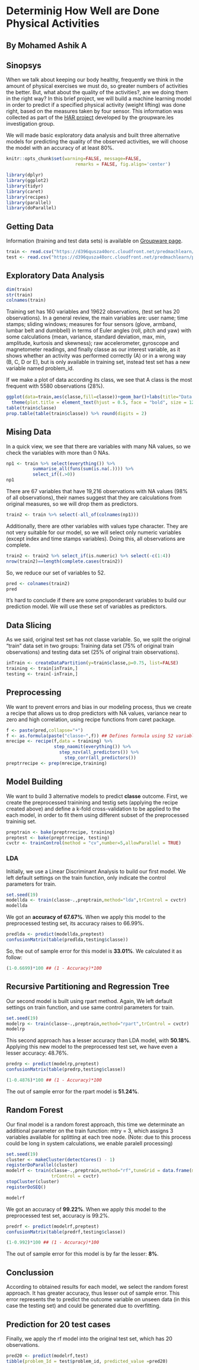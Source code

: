 # Determinig How Well are Done Physical Activities
## By Mohamed Ashik A

## Sinopsys
When we talk about keeping our body healthy, frequently we think in the amount
of physical exercises we must do, so greater numbers of activities the better.
But, what about the quality of the activities?, are we doing them in the right
way?  In this brief project, we will build a machine learning model in order to
predict if a specified physical activity (weight lifting) was done right, based
on the measures taken by four sensor. This information was collected as part of
the [HAR project](http://groupware.les.inf.puc-rio.br/har) developed by the groupware.les investigation group.

We will made basic exploratory data analysis and built three alternative models
for predicting the quality of the observed activities, we will choose the model
with an accuracy of at least 80%.
```{r setup, include=FALSE}
knitr::opts_chunk$set(warning=FALSE, message=FALSE,
                          remarks = FALSE, fig.align='center')
```

```{r libraries, results='hide'}
library(dplyr)
library(ggplot2)
library(tidyr)
library(caret)
library(recipes)
library(parallel)
library(doParallel)
```
## Getting Data
Information (training and test data sets) is available on [Groupware page](http://groupware.les.inf.puc-rio.br/har).
```{r get_data}
train <- read.csv("https://d396qusza40orc.cloudfront.net/predmachlearn/pml-training.csv")
test <- read.csv("https://d396qusza40orc.cloudfront.net/predmachlearn/pml-testing.csv")
```
## Exploratory Data Analysis
```{r results='hide'}
dim(train)
str(train)
colnames(train)
```
Training set has 160 variables and 19622 observations, (test set has 20
observations). In a general review, the main variables are: user name; time
stamps; sliding windows; measures for four sensors (glove, armband, lumbar belt
and dumbbell) in terms of Euler angles (roll, pitch and yaw) with some
calculations (mean, variance, standard deviation, max, min, amplitude, kurtosis
and skewness); raw accelerometer, gyroscope and magnetometer readings, and
finally classe as our interest variable, as it shows whether an activity was
performed correctly (A) or in a wrong way (B, C, D or E), but is only available
in training set, instead test set has a new variable named problem_id.

If we make a plot of data according its class, we see that A class is the most
frequent with 5580 observations (28%).
```{r plot}
ggplot(data=train,aes(classe,fill=classe))+geom_bar()+labs(title="Data by class")+
  theme(plot.title = element_text(hjust = 0.5, face = "bold", size = 12))
table(train$classe)
prop.table(table(train$classe)) %>% round(digits = 2)
```
## Mising Data
In a quick view, we see that there are variables with many NA values, so we check
the variables with more than 0 NAs.
```{r results='hide', echo=FALSE}
np1 <- train %>% select(everything()) %>%
          summarise_all(funs(sum(is.na(.)))) %>% 
          select_if((.>0))
np1
```
There are 67 variables that have 19,216 observations with NA values (98% of all
observations), their names suggest that they are calculations from original
measures, so we will drop them as predictors.
```{r results='hide'}
train2 <- train %>% select(-all_of(colnames(np1)))
```
Additionally, there are other variables with values type character. They are
not very suitable for our model, so we will select only numeric variables
(except index and time stamps variables). Doing this, all observations are
complete.
```{r }
train2 <- train2 %>% select_if(is.numeric) %>% select(-c(1:4))
nrow(train2)==length(complete.cases(train2))
```
So, we reduce our set of variables to 52.
```{r echo=FALSE}
pred <- colnames(train2)
pred
```
It's hard to conclude if there are some preponderant variables to build our prediction model. We will use these set of variables as predictors.

## Data Slicing
As we said, original test set has not classe variable. So, we split the original
"train" data set in two groups: Training data set (75% of original train
observations) and testing data set (25% of original train observations).
```{r partition}
inTrain <- createDataPartition(y=train$classe,p=0.75, list=FALSE)
training <- train[inTrain,]
testing <- train[-inTrain,]
```

## Preprocessing
We want to prevent errors and bias in our modeling process, thus we create a
recipe that allows us to drop predictors with NA values, variance near to zero
and high correlation, using recipe functions from caret package.
```{r reciping}
f <- paste(pred,collapse="+")
f <- as.formula(paste("classe~",f)) ## Defines formula using 52 variables.
mrecipe <- recipe(f,data = training) %>% 
                  step_naomit(everything()) %>% 
                    step_nzv(all_predictors()) %>%
                      step_corr(all_predictors())
preptrrecipe <- prep(mrecipe,training)
```

## Model Building
We want to build 3 alternative models to predict **classe** outcome. First, we
create the preprocessed trainining and testig sets (applying the recipe created
above)  and define a k-fold cross-validation to be applied to the each model, in
order to fit them using different subset of the preprocessed traininig set.
```{r}
preptrain <- bake(preptrrecipe, training)
preptest <- bake(preptrrecipe, testing)
cvctr <- trainControl(method = "cv",number=5,allowParallel = TRUE)
```

### LDA
Initially, we use a Linear Discriminant Analysis to build our first model. We
left default settings on the train function, only indicate the control
parameters for train.
```{r lda}
set.seed(19)
modellda <- train(classe~.,preptrain,method="lda",trControl = cvctr)
modellda
```
We got an **accuracy of 67.67%**. When we apply this model to the preprocessed testing set, its accuracy raises to 66.99%.
```{r ldapredict}
predlda <- predict(modellda,preptest)
confusionMatrix(table(predlda,testing$classe))
```
So, the out of sample error for this model is **33.01%**. We calculated it as follow:
```{r ldaerror}
(1-0.6699)*100 ## (1 - Accuracy)*100
```
## Recursive Partitioning and Regression Tree
Our second model is built using rpart method. Again, We left default settings on train function, and use same control parameters for train.
```{r rpart}
set.seed(19)
modelrp <- train(classe~.,preptrain,method="rpart",trControl = cvctr)
modelrp
```
This second approach has a lesser accuracy than LDA model, with  **50.18%**.
Applying this new model to the preprocessed test set, we have even a lesser
accuracy: 48.76%.
```{r rpart_predict}
predrp <- predict(modelrp,preptest)
confusionMatrix(table(predrp,testing$classe))
```
```{r rpart_error}
(1-0.4876)*100 ## (1 - Accuracy)*100
```
The out of sample error for the rpart model is **51.24%**.

## Random Forest
Our final model is a random forest approach, this time we determinate an
additional parameter on the train function: mtry = 3, which assigns 3 variables
available for splitting at each tree node. (Note: due to this process could be
long in system calculations, we enable paralell processing)
```{r rf, Cache=TRUE}
set.seed(19)
cluster <- makeCluster(detectCores() - 1)
registerDoParallel(cluster)
modelrf <- train(classe~.,preptrain,method="rf",tuneGrid = data.frame(mtry = 3),
                 trControl = cvctr)
stopCluster(cluster)
registerDoSEQ()

modelrf
```
We got an accuracy of **99.22%**. When we apply this model to the preprocessed test set, accuracy is 99.2%.
```{r rfpredict}
predrf <- predict(modelrf,preptest)
confusionMatrix(table(predrf,testing$classe))
```
```{r rferror}
(1-0.992)*100 ## (1 - Accuracy)*100
```
The out of sample error for this model is by far the lesser: **8%**.

## Conclussion
According to obtained results for each model, we select the random forest
approach. It has greater accuracy, thus lesser out of sample error. This error
represents the to predict the outcome variable on unseen data (in this case the
testing set) and could be generated due to overfitting.

## Prediction for 20 test cases
Finally, we apply the rf model into the original test set, which has 20 observations.
```{r 20test}
pred20 <- predict(modelrf,test)
tibble(problem_Id = test$problem_id, predicted_value =pred20)
```
